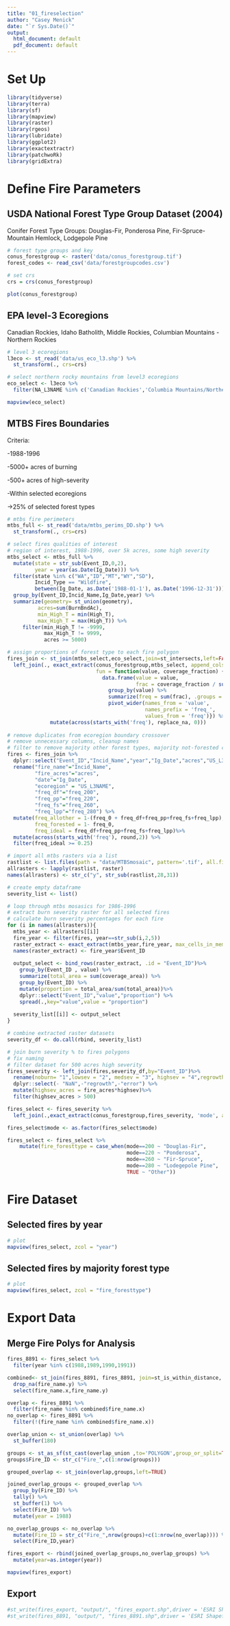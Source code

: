 ```yaml
---
title: "01_fireselection"
author: "Casey Menick"
date: "`r Sys.Date()`"
output:
  html_document: default
  pdf_document: default
---
```


# Set Up

```r
library(tidyverse)
library(terra)
library(sf)
library(mapview)
library(raster)
library(rgeos)
library(lubridate)
library(ggplot2)
library(exactextractr)
library(patchwoRk)
library(gridExtra)
```

# Define Fire Parameters

## USDA National Forest Type Group Dataset (2004)
Conifer Forest Type Groups: Douglas-Fir, Ponderosa Pine, Fir-Spruce-Mountain Hemlock, Lodgepole Pine

```r
# forest type groups and key
conus_forestgroup <- raster('data/conus_forestgroup.tif')
forest_codes <- read_csv('data/forestgroupcodes.csv')

# set crs
crs = crs(conus_forestgroup)

plot(conus_forestgroup)
```

## EPA level-3 Ecoregions
Canadian Rockies, Idaho Batholith, Middle Rockies, Columbian Mountains - Northern Rockies

```r
# level 3 ecoregions
l3eco <- st_read('data/us_eco_l3.shp') %>% 
  st_transform(., crs=crs)

# select northern rocky mountains from level3 ecoregions
eco_select <- l3eco %>% 
  filter(NA_L3NAME %in% c('Canadian Rockies','Columbia Mountains/Northern Rockies','Middle Rockies','Idaho Batholith'))

mapview(eco_select)
```

## MTBS Fires Boundaries

Criteria: 

  -1988-1996

  -5000+ acres of burning

  -500+ acres of high-severity

  -Within selected ecoregions

  ->25% of selected forest types
  
```r
# mtbs fire perimeters
mtbs_full <- st_read('data/mtbs_perims_DD.shp') %>% 
  st_transform(., crs=crs)
```

```r
# select fires qualities of interest
# region of interest, 1988-1996, over 5k acres, some high severity
mtbs_select <- mtbs_full %>% 
  mutate(state = str_sub(Event_ID,0,2),
         year = year(as.Date(Ig_Date))) %>% 
  filter(state %in% c("WA","ID","MT","WY","SD"),
         Incid_Type == "Wildfire",
         between(Ig_Date, as.Date('1988-01-1'), as.Date('1996-12-31'))) %>% 
  group_by(Event_ID,Incid_Name,Ig_Date,year) %>% 
  summarize(geometry= st_union(geometry),
          acres=sum(BurnBndAc),
          min_High_T = min(High_T),
          max_High_T = max(High_T)) %>% 
     filter(min_High_T != -9999,
            max_High_T != 9999,
            acres >= 5000)
```

```r
# assign proportions of forest type to each fire polygon
fires_join <- st_join(mtbs_select,eco_select,join=st_intersects,left=FALSE,largest=TRUE) %>% 
  left_join(., exact_extract(conus_forestgroup,mtbs_select, append_cols = TRUE, max_cells_in_memory = 3e+08, 
                             fun = function(value, coverage_fraction) {
                               data.frame(value = value,
                                          frac = coverage_fraction / sum(coverage_fraction)) %>%
                                 group_by(value) %>%
                                 summarize(freq = sum(frac), .groups = 'drop') %>%
                                 pivot_wider(names_from = 'value',
                                             names_prefix = 'freq_',
                                             values_from = 'freq')}) %>%
              mutate(across(starts_with('freq'), replace_na, 0)))
 
# remove duplicates from ecoregion boundary crossover
# remove unnecessary columns, cleanup names
# filter to remove majority other forest types, majority not-forested cover
fires <- fires_join %>% 
  dplyr::select("Event_ID","Incid_Name","year","Ig_Date","acres","US_L3NAME","freq_0","freq_200","freq_220","freq_260","freq_280") %>% 
  rename("fire_name"="Incid_Name",
         "fire_acres"="acres",
         "date"="Ig_Date",
         "ecoregion" = "US_L3NAME",
         "freq_df"="freq_200",
         "freq_pp"="freq_220",
         "freq_fs"="freq_260",
         "freq_lpp"="freq_280") %>% 
  mutate(freq_allother = 1-(freq_0 + freq_df+freq_pp+freq_fs+freq_lpp),
         freq_forested = 1- freq_0,
         freq_ideal = freq_df+freq_pp+freq_fs+freq_lpp)%>% 
  mutate(across(starts_with('freq'), round,2)) %>% 
  filter(freq_ideal >= 0.25)
```

```r
# import all mtbs rasters via a list
rastlist <- list.files(path = "data/MTBSmosaic", pattern='.tif', all.files=TRUE, full.names=TRUE)
allrasters <- lapply(rastlist, raster)
names(allrasters) <- str_c("y", str_sub(rastlist,28,31))

# create empty dataframe
severity_list <- list()

# loop through mtbs mosasics for 1986-1996
# extract burn severity raster for all selected fires
# calculate burn severity percentages for each fire
for (i in names(allrasters)){
  mtbs_year <- allrasters[[i]]
  fire_year <- filter(fires, year==str_sub(i,2,5)) 
  raster_extract <- exact_extract(mtbs_year,fire_year, max_cells_in_memory = 3e+09,coverage_area=TRUE)
  names(raster_extract) <- fire_year$Event_ID 
  
  output_select <- bind_rows(raster_extract, .id = "Event_ID")%>%
    group_by(Event_ID , value) %>%
    summarize(total_area = sum(coverage_area)) %>%
    group_by(Event_ID) %>%
    mutate(proportion = total_area/sum(total_area))%>% 
    dplyr::select("Event_ID","value","proportion") %>% 
    spread(.,key="value",value = "proportion")
  
  severity_list[[i]] <- output_select
}

# combine extracted raster datasets
severity_df <- do.call(rbind, severity_list) 

# join burn severity % to fires polygons
# fix naming
# filter dataset for 500 acres high severity
fires_severity <- left_join(fires,severity_df,by="Event_ID")%>% 
  rename(noburn= "1",lowsev = "2", medsev = "3", highsev = "4",regrowth = "5", error = "6") %>% 
  dplyr::select(- "NaN",-"regrowth",-"error") %>% 
  mutate(highsev_acres = fire_acres*highsev)%>% 
  filter(highsev_acres > 500) 

fires_select <- fires_severity %>%
  left_join(.,exact_extract(conus_forestgroup,fires_severity, 'mode', append_cols = TRUE, max_cells_in_memory = 3e+08)) 

fires_select$mode <- as.factor(fires_select$mode)

fires_select <- fires_select %>% 
    mutate(fire_foresttype = case_when(mode==200 ~ "Douglas-Fir",
                                       mode==220 ~ "Ponderosa",
                                       mode==260 ~ "Fir-Spruce",
                                       mode==280 ~ "Lodegepole Pine",
                                       TRUE ~ "Other")) 
```

# Fire Dataset

## Selected fires by year
```r
# plot
mapview(fires_select, zcol = "year")
```

## Selected fires by majority forest type
```r
# plot
mapview(fires_select, zcol = "fire_foresttype")
```




# Export Data 
## Merge Fire Polys for Analysis
```r
fires_8891 <- fires_select %>%
  filter(year %in% c(1988,1989,1990,1991))

combined<- st_join(fires_8891, fires_8891, join=st_is_within_distance, dist = 10, left = TRUE,remove_self = TRUE) %>% 
  drop_na(fire_name.y) %>% 
  select(fire_name.x,fire_name.y)

overlap <- fires_8891 %>% 
  filter(fire_name %in% combined$fire_name.x)
no_overlap <- fires_8891 %>% 
  filter(!(fire_name %in% combined$fire_name.x))

overlap_union <- st_union(overlap) %>% 
  st_buffer(180)

groups <- st_as_sf(st_cast(overlap_union ,to='POLYGON',group_or_split=TRUE))
groups$Fire_ID <- str_c("Fire_",c(1:nrow(groups)))

grouped_overlap <- st_join(overlap,groups,left=TRUE)

joined_overlap_groups <- grouped_overlap %>% 
  group_by(Fire_ID) %>% 
  tally() %>% 
  st_buffer(1) %>% 
  select(Fire_ID) %>% 
  mutate(year = 1988)

no_overlap_groups <- no_overlap %>% 
  mutate(Fire_ID = str_c("Fire_",nrow(groups)+c(1:nrow(no_overlap)))) %>% 
  select(Fire_ID,year)

fires_export <- rbind(joined_overlap_groups,no_overlap_groups) %>% 
  mutate(year=as.integer(year))

mapview(fires_export)
```


## Export
```r
#st_write(fires_export, "output/", "fires_export.shp",driver = 'ESRI Shapefile')
#st_write(fires_8891, "output/", "fires_8891.shp",driver = 'ESRI Shapefile')
```


